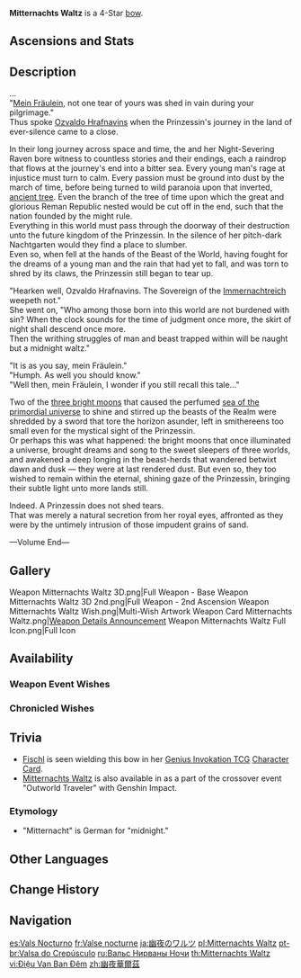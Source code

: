 {{Weapon Infobox
|title          = Mit&shy;ter&shy;nachts Waltz
|id             = 15412
|image          = <gallery>
Weapon Mitternachts Waltz.png|Base
Weapon Mitternachts Waltz 2nd.png|2nd Ascension
</gallery>
|type           = Bow
|releaseDate    = 2021-06-09
|quality        = 4
|base_atk       = 42
|2nd_stat_type  = Physical DMG Bonus
|2nd_stat       = 11.3%
|series         = 
|obtain         = Weapon Event Wishes
|passive        = Evernight Duet
|effect         = Normal Attack hits on opponents increase Elemental Skill DMG by (var1)% for 5s. Elemental Skill hits on opponents increase Normal Attack DMG by (var1)% for 5s.
|eff_rank1_var1 = 20
|eff_rank2_var1 = 25
|eff_rank3_var1 = 30
|eff_rank4_var1 = 35
|eff_rank5_var1 = 40
|eff_att1       = DMG Bonus
|eff_att2       = Normal Attack DMG Bonus
|eff_att3       = Elemental Skill DMG Bonus
|eff_att4       = Effect Triggered by Normal Attack
}}
{{Description|A bow painted the color of transgression and nights of illusion.}}
'''Mitternachts Waltz''' is a 4-Star [[bow]].

==Ascensions and Stats==
{{Weapon Ascensions and Stats
|ascendMat1 = Tile of Decarabian's Tower
|ascendMat2 = Debris of Decarabian's City
|ascendMat3 = Fragment of Decarabian's Epic
|ascendMat4 = Scattered Piece of Decarabian's Dream
|bossMat1   = Heavy Horn
|bossMat2   = Black Bronze Horn
|bossMat3   = Black Crystal Horn
|commonMat1 = Treasure Hoarder Insignia
|commonMat2 = Silver Raven Insignia
|commonMat3 = Golden Raven Insignia
}}

==Description==
...<br>
"[[Fischl|Mein Fräulein]], not one tear of yours was shed in vain during your pilgrimage."<br>
Thus spoke [[Oz|Ozvaldo Hrafnavins]] when the Prinzessin's journey in the land of ever-silence came to a close.

In their long journey across space and time, the {{tt|Prinzessin der Verurteilung|German for "Princess of Condemnation"}} and her Night-Severing Raven bore witness to countless stories and their endings, each a raindrop that flows at the journey's end into a bitter sea. Every young man's rage at injustice must turn to calm. Every passion must be ground into dust by the march of time, before being turned to wild paranoia upon that inverted, [[Irminsul|ancient tree]]. Even the branch of the tree of time upon which the great and glorious Reman Republic nested would be cut off in the end, such that the nation founded by the {{w|Romulus|other twin child of the wolves}} might rule.<br>
Everything in this world must pass through the doorway of their destruction unto the future kingdom of the Prinzessin. In the silence of her pitch-dark Nachtgarten would they find a place to slumber.<br>
Even so, when {{w|Droctfult}} fell at the hands of the Beast of the World, having fought for the dreams of a young man and the rain that had yet to fall, and was torn to shred by its claws, the Prinzessin still began to tear up.

"Hearken well, Ozvaldo Hrafnavins. The Sovereign of the [[Immernachtreich]] weepeth not."<br>
She went on, "Who among those born into this world are not burdened with sin? When the clock sounds for the time of judgment once more, the skirt of night shall descend once more.<br>
Then the writhing struggles of man and beast trapped within will be naught but a midnight waltz."

"It is as you say, mein Fräulein."<br>
"Humph. As well you should know."<br>
"Well then, mein Fräulein, I wonder if you still recall this tale..."

Two of the [[Aria, Sonnet and Canon|three bright moons]] that caused the perfumed [[Primordial Sea|sea of the primordial universe]] to shine and stirred up the beasts of the {{w|Arianrhod}} Realm were shredded by a sword that tore the horizon asunder, left in smithereens too small even for the mystical sight of the Prinzessin.<br>
Or perhaps this was what happened: the bright moons that once illuminated a universe, brought dreams and song to the sweet sleepers of three worlds, and awakened a deep longing in the beast-herds that wandered betwixt dawn and dusk &mdash; they were at last rendered dust. But even so, they too wished to remain within the eternal, shining gaze of the Prinzessin, bringing their subtle light unto more lands still.

Indeed. A Prinzessin does not shed tears.<br>
That was merely a natural secretion from her royal eyes, affronted as they were by the untimely intrusion of those impudent grains of sand.

&mdash;Volume End&mdash;

==Gallery==
<gallery>
Weapon Mitternachts Waltz 3D.png|Full Weapon - Base
Weapon Mitternachts Waltz 3D 2nd.png|Full Weapon - 2nd Ascension
Weapon Mitternachts Waltz Wish.png|Multi-Wish Artwork
Weapon Card Mitternachts Waltz.png|[https://www.hoyolab.com/article/415713 Weapon Details Announcement]
Weapon Mitternachts Waltz Full Icon.png|Full Icon
</gallery>

==Availability==
===Weapon Event Wishes===
{{Featured}}

===Chronicled Wishes===
{{Featured|chronicled=1}}

==Trivia==
*[[Fischl]] is seen wielding this bow in her [[Genius Invokation TCG]] [[Fischl (Character Card)|Character Card]].
*[[w:c:honkaiimpact3:Mitternachts Waltz|Mitternachts Waltz]] is also available in ''{{w|Honkai Impact 3rd}}'' as a part of the crossover event "Outworld Traveler" with Genshin Impact.

===Etymology===
*"Mitternacht" is German for "midnight."

==Other Languages==
{{Other Languages
|1_en     = Mitternachts Waltz
|1_en_tl  = Midnight Waltz
|1_en_lang = de
|1_zhs    = 幽夜华尔兹
|1_zhs_rm = Yōuyè Huá'ěrzī
|1_zht    = 幽夜華爾滋
|1_zht_rm = Yōuyè Huá'ěrzī
|1_zh_tl  = Immernacht Waltz
|1_ja     = 幽夜のワルツ
|1_ja_rm  = Yuuya no Warutsu
|1_ja_tl  = Immernacht Waltz
|1_zhja_note = {{zh|幽夜|tl=Immernacht|lit=Serene-Night}} refers to the {{lang|[[Immernachtreich]]|zh=幽夜净土|ja=幽夜浄土}}.
|1_ko     = 유야의 왈츠
|1_ko_rm  = Yuya-ui Walcheu
|1_ko_tl  = Lonely Night's Waltz
|1_es     = Vals Nocturno
|1_es_tl  = Nocturnal Waltz
|1_fr     = Valse nocturne
|1_fr_tl  = Night Waltz
|1_ru     = Вальс Нирваны Ночи
|1_ru_tl  = Night Nirvana Waltz
|1_th     = Mitternachts Waltz
|1_vi     = Điệu Van Ban Đêm
|1_vi_tl  = Night Waltz
|1_de     = Mitternachtswalzer
|1_de_tl  = Midnight Waltz
|1_id     = Mitternachts Waltz
|1_pt     = Valsa do Crepúsculo
|1_pt_tl  = Waltz of the Twilight
|1_tr     = Geceyarısı Valsi
|1_tr_tl  = Midnight Waltz
|1_it     = Valzer notturno
|1_it_tl  = Nocturnal Waltz
|2_en     = Evernight Duet
|2_zhs    = 极夜二重奏
|2_zhs_rm = Jíyè Èchóngzòu
|2_zht    = 極夜二重奏
|2_zht_rm = Jíyè Èchóngzòu
|2_zh_tl  = Polar Night Duet
|2_ja     = 極夜のデュエット
|2_ja_rm  = Kyokuya no Dyuetto
|2_ja_tl  = Polar Night Duet
|2_ko     = 극야의 2중주
|2_ko_rm  = Geugya-ui Ijungju
|2_ko_tl  = Polar Night's Duet
|2_es     = Dueto de la noche
|2_es_tl  = Night Duet
|2_fr     = Duetto de nuit
|2_fr_tl  = Night Duetto
|2_ru     = Дуэт полярной ночи
|2_ru_tl  = Polar Night Duet
|2_th     = Evernight Duet
|2_vi     = Cực Dạ Nhị Trùng Tấu
|2_vi_tl  = 
|2_de     = Duo der ewigen Nacht
|2_de_tl  = Duet of Eternal Night
|2_id     = Evernight Duet
|2_pt     = Duelo da Noite
|2_pt_tl  = 
|2_tr     = Ebedi Gece Düeti
|2_tr_tl  = Eternal Night Duet
|2_it     = Duetto dell'Immernacht
|2_it_tl  = Duet of the Immernacht
}}

==Change History==
{{Change History|1.6}}

==Navigation==
{{Weapon Navbox|Bows}}

[[es:Vals Nocturno]]
[[fr:Valse nocturne]]
[[ja:幽夜のワルツ]]
[[pl:Mitternachts Waltz]]
[[pt-br:Valsa do Crepúsculo]]
[[ru:Вальс Нирваны Ночи]]
[[th:Mitternachts Waltz]]
[[vi:Điệu Van Ban Đêm]]
[[zh:幽夜華爾茲]]